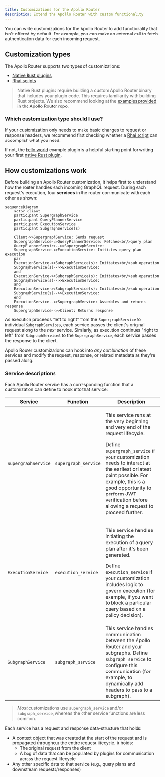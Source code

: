 ```yaml
---
title: Customizations for the Apollo Router
description: Extend the Apollo Router with custom functionality
---
```


You can write customizations for the Apollo Router to add functionality that isn't offered by default. For example, you can make an external call to fetch authentication data for each incoming request.

## Customization types

The Apollo Router supports two types of customizations:

* [Native Rust plugins](./native/)
* [Rhai scripts](./rhai/)

> Native Rust plugins require building a custom Apollo Router binary that includes your plugin code. This requires familiarity with building Rust projects. We also recommend looking at the [examples provided in the Apollo Router repo](https://github.com/apollographql/router/tree/main/examples).

### Which customization type should I use?

If your customization only needs to make basic changes to request or response headers, we recommend first checking whether a [Rhai script](./rhai/) can accomplish what you need.

If not, the [hello world](https://github.com/apollographql/router/blob/2b094d2eb47feab3f524bae53215a9c1c2cd0bea/examples/hello-world/src/hello_world.rs) example plugin is a helpful starting point for writing your first [native Rust plugin](./native/).

## How customizations work

Before building an Apollo Router customization, it helps first to understand how the router handles each incoming GraphQL request. During each request's execution, four **services** in the router communicate with each other as shown:

```mermaid
sequenceDiagram
    actor Client
    participant SupergraphService
    participant QueryPlannerService
    participant ExecutionService
    participant SubgraphService(s)

    Client->>SupergraphService: Sends request
    SupergraphService->>QueryPlannerService: Fetches<br/>query plan
    QueryPlannerService-->>SupergraphService: 
    SupergraphService->>ExecutionService: Initiates query plan execution
    par
    ExecutionService->>SubgraphService(s): Initiates<br/>sub-operation
    SubgraphService(s)-->>ExecutionService: 
    and
    ExecutionService->>SubgraphService(s): Initiates<br/>sub-operation
    SubgraphService(s)-->>ExecutionService: 
    and
    ExecutionService->>SubgraphService(s): Initiates<br/>sub-operation
    SubgraphService(s)-->>ExecutionService: 
    end
    ExecutionService-->>SupergraphService: Assembles and returns response
    SupergraphService-->>Client: Returns response
```

As execution proceeds "left to right" from the `SupergraphService` to individual `SubgraphService`s, each service passes the client's original request along to the _next_ service. Similarly, as execution continues "right to left" from `SubgraphService`s to the `SupergraphService`, each service passes the response to the client.

Apollo Router customizations can hook into _any combination_ of these services and modify the request, response, or related metadata as they're passed along.

### Service descriptions

Each Apollo Router service has a corresponding function that a customization can define to hook into that service:

| Service | Function | Description |
|---------|----------|-------------|
| `SupergraphService` | `supergraph_service` | <p>This service runs at the very beginning and very end of the request lifecycle.</p><p>Define `supergraph_service` if your customization needs to interact at the earliest or latest point possible. For example, this is a good opportunity to perform JWT verification before allowing a request to proceed further. </p>|
| `ExecutionService` | `execution_service` | <p>This service handles initiating the execution of a query plan after it's been generated.</p><p>Define `execution_service` if your customization includes logic to govern execution (for example, if you want to block a particular query based on a policy decision).</p>|
| `SubgraphService` | `subgraph_service` | This service handles communication between the Apollo Router and your subgraphs. Define `subgraph_service` to configure this communication (for example, to dynamically add headers to pass to a subgraph). |

> _Most_ customizations use `supergraph_service` and/or `subgraph_service`, whereas the other service functions are less common.

Each service has a request and response data-structure that holds:
* A context object that was created at the start of the request and is propagated throughout the entire request lifecycle. It holds:
    - The original request from the client
    - A bag of data that can be populated by plugins for communication across the request lifecycle
* Any other specific data to that service (e.g., query plans and downstream requests/responses)
